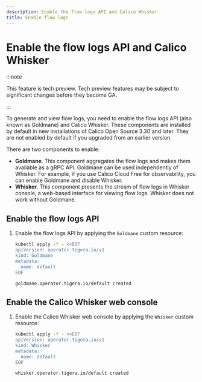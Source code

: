 ```yaml
---
description: Enable the flow logs API and Calico Whisker
title: Enable flow logs
---
```


# Enable the flow logs API and Calico Whisker

:::note

This feature is tech preview. Tech preview features may be subject to significant changes before they become GA.

:::

To generate and view flow logs, you need to enable the flow logs API (also known as Goldmane) and Calico Whisker.
These components are installed by default in new installations of Calico Open Source 3.30 and later.
They are not enabled by default if you upgraded from an earlier version.

There are two components to enable:
* **Goldmane**.
  This component aggregates the flow logs and makes them available as a gRPC API.
  Goldmane can be used independently of Whisker.
  For example, if you use Calico Cloud Free for observability, you can enable Goldmane and disable Whisker.
* **Whisker**.
  This component presents the stream of flow logs in Whisker console, a web-based interface for viewing flow logs.
  Whisker does not work without Goldmane.

## Enable the flow logs API

1. Enable the flow logs API by applying the `Goldmane` custom resource:

   ```bash
   kubectl apply -f - <<EOF
   apiVersion: operator.tigera.io/v1
   kind: Goldmane
   metadata:
     name: default
   EOF
   ```
   ```bash title="Expected output"
   goldmane.operator.tigera.io/default created
   ```

## Enable the Calico Whisker web console

1. Enable the Calico Whisker web console by applying the `Whisker` custom resource:

   ```bash
   kubectl apply -f - <<EOF
   apiVersion: operator.tigera.io/v1
   kind: Whisker
   metadata:
     name: default
   EOF
   ```
   ```bash title="Expected output"
   whisker.operator.tigera.io/default created
   ```